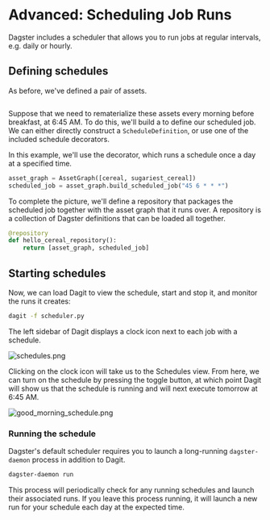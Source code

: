 # Advanced: Scheduling Job Runs

<CodeReferenceLink filePath="examples/docs_snippets/docs_snippets/intro_tutorial/advanced/scheduling/" />

Dagster includes a scheduler that allows you to run jobs at regular intervals, e.g. daily or hourly.

## Defining schedules

As before, we've defined a pair of assets.

```python
```

Suppose that we need to rematerialize these assets every morning before breakfast, at 6:45 AM. To do this, we'll build a <PyObject module="dagster" object="ScheduleDefinition" /> to define our scheduled job. We can either directly construct a `ScheduleDefinition`, or use one of the included schedule decorators.

In this example, we'll use the <PyObject module="dagster" object="schedule" displayText="@schedule" /> decorator, which runs a schedule once a day at a specified time.

```python
asset_graph = AssetGraph([cereal, sugariest_cereal])
scheduled_job = asset_graph.build_scheduled_job("45 6 * * *")
```

To complete the picture, we'll define a repository that packages the scheduled job together with the asset graph that it runs over. A repository is a collection of Dagster definitions that can be loaded all together.

```python
@repository
def hello_cereal_repository():
    return [asset_graph, scheduled_job]
```

## Starting schedules

Now, we can load Dagit to view the schedule, start and stop it, and monitor the runs it creates:

```bash
dagit -f scheduler.py
```

The left sidebar of Dagit displays a clock icon next to each job with a schedule.

<Image
alt="schedules.png"
src="/images/tutorial/schedules.png"
width={3478}
height={2184}
/>

Clicking on the clock icon will take us to the Schedules view. From here, we can turn on the schedule by pressing the toggle button, at which point Dagit will show us that the schedule is running and will next execute tomorrow at 6:45 AM.

<Image
alt="good_morning_schedule.png"
src="/images/tutorial/good_morning_schedule.png"
width={3478}
height={2184}
/>

### Running the schedule

Dagster's default scheduler requires you to launch a long-running `dagster-daemon` process in addition to Dagit.

```bash
dagster-daemon run
```

This process will periodically check for any running schedules and launch their associated runs. If you leave this process running, it will launch a new run for your schedule each day at the expected time.
